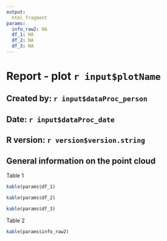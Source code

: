 ---
output:
  html_fragment
params:
  info_raw2: NA
  df_1: NA
  df_2: NA
  df_3: NA
---

# Report - plot `r input$plotName`

## Created by: `r input$dataProc_person`
## Date: `r input$dataProc_date`
## R version: `r version$version.string`

## General information on the point cloud

Table 1

```{r echo=FALSE}
kable(params$df_1)
```

```{r echo=FALSE}
kable(params$df_2)
```

```{r echo=FALSE}
kable(params$df_3)
```

Table 2

```{r echo=FALSE}
kable(params$info_raw2)
```
